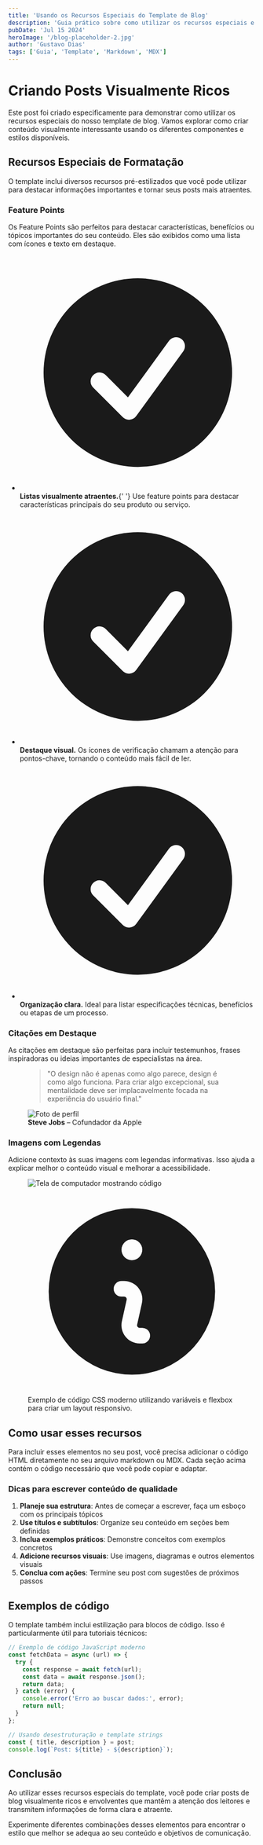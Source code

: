 ```yaml
---
title: 'Usando os Recursos Especiais do Template de Blog'
description: 'Guia prático sobre como utilizar os recursos especiais e componentes do template de blog para criar publicações visualmente ricas e envolventes.'
pubDate: 'Jul 15 2024'
heroImage: '/blog-placeholder-2.jpg'
author: 'Gustavo Dias'
tags: ['Guia', 'Template', 'Markdown', 'MDX']
---
```



# Criando Posts Visualmente Ricos

Este post foi criado especificamente para demonstrar como utilizar os recursos especiais do nosso template de blog. Vamos explorar como criar conteúdo visualmente interessante usando os diferentes componentes e estilos disponíveis.

## Recursos Especiais de Formatação

O template inclui diversos recursos pré-estilizados que você pode utilizar para destacar informações importantes e tornar seus posts mais atraentes.

### Feature Points

Os Feature Points são perfeitos para destacar características, benefícios ou tópicos importantes do seu conteúdo. Eles são exibidos como uma lista com ícones e texto em destaque.

<div class="not-prose mb-16 mt-12">
  <ul role="list" class="mt-8 max-w-xl space-y-8 text-[var(--text)]">
    <li class="flex gap-x-3">
      <svg
        class="mt-1 size-5 flex-none text-[var(--primary)]"
        viewBox="0 0 20 20"
        fill="currentColor"
        aria-hidden="true"
      >
        <path
          fill-rule="evenodd"
          d="M10 18a8 8 0 1 0 0-16 8 8 0 0 0 0 16Zm3.857-9.809a.75.75 0 0 0-1.214-.882l-3.483 4.79-1.88-1.88a.75.75 0 1 0-1.06 1.061l2.5 2.5a.75.75 0 0 0 1.137-.089l4-5.5Z"
          clip-rule="evenodd"
        />
      </svg>
      <span>
        <strong class="font-semibold text-[var(--highlight)]">Listas visualmente atraentes.</strong>{' '}
        Use feature points para destacar características principais do seu produto ou serviço.
      </span>
    </li>
    <li class="flex gap-x-3">
      <svg
        class="mt-1 size-5 flex-none text-[var(--primary)]"
        viewBox="0 0 20 20"
        fill="currentColor"
        aria-hidden="true"
      >
        <path
          fill-rule="evenodd"
          d="M10 18a8 8 0 1 0 0-16 8 8 0 0 0 0 16Zm3.857-9.809a.75.75 0 0 0-1.214-.882l-3.483 4.79-1.88-1.88a.75.75 0 1 0-1.06 1.061l2.5 2.5a.75.75 0 0 0 1.137-.089l4-5.5Z"
          clip-rule="evenodd"
        />
      </svg>
      <span>
        <strong class="font-semibold text-[var(--highlight)]">Destaque visual.</strong> Os ícones de
        verificação chamam a atenção para pontos-chave, tornando o conteúdo mais fácil de ler.
      </span>
    </li>
    <li class="flex gap-x-3">
      <svg
        class="mt-1 size-5 flex-none text-[var(--primary)]"
        viewBox="0 0 20 20"
        fill="currentColor"
        aria-hidden="true"
      >
        <path
          fill-rule="evenodd"
          d="M10 18a8 8 0 1 0 0-16 8 8 0 0 0 0 16Zm3.857-9.809a.75.75 0 0 0-1.214-.882l-3.483 4.79-1.88-1.88a.75.75 0 1 0-1.06 1.061l2.5 2.5a.75.75 0 0 0 1.137-.089l4-5.5Z"
          clip-rule="evenodd"
        />
      </svg>
      <span>
        <strong class="font-semibold text-[var(--highlight)]">Organização clara.</strong> Ideal para
        listar especificações técnicas, benefícios ou etapas de um processo.
      </span>
    </li>
  </ul>
</div>

### Citações em Destaque

As citações em destaque são perfeitas para incluir testemunhos, frases inspiradoras ou ideias importantes de especialistas na área.

<div class="not-prose mb-16">
  <figure class="rounded-lg border-l-4 border-[var(--primary)] bg-surface-10 p-6 shadow-inner">
    <blockquote class="font-medium text-[var(--text)]">
      <p>"O design não é apenas como algo parece, design é como algo funciona. Para criar algo excepcional, sua mentalidade deve ser implacavelmente focada na experiência do usuário final."</p>
    </blockquote>
    <figcaption class="mt-4 flex items-center gap-x-4">
      <img class="size-10 rounded-full bg-[var(--surface)]" src="/avatar.jpg" alt="Foto de perfil">
      <div class="text-sm"><strong class="font-semibold text-[var(--highlight)]">Steve Jobs</strong> <span class="text-[var(--text-muted)]">– Cofundador da Apple</span></div>
    </figcaption>
  </figure>
</div>

### Imagens com Legendas

Adicione contexto às suas imagens com legendas informativas. Isso ajuda a explicar melhor o conteúdo visual e melhorar a acessibilidade.

<div class="not-prose mb-16">
  <figure class="mt-10">
    <img class="aspect-video rounded-xl bg-[var(--surface)] object-cover shadow-lg shadow-[var(--primary)]/10" src="/blog-placeholder-5.jpg" alt="Tela de computador mostrando código">
    <figcaption class="mt-4 flex items-center gap-x-2 text-sm text-[var(--text-muted)]">
      <svg class="mt-0.5 size-5 flex-none text-[var(--primary)]" viewBox="0 0 20 20" fill="currentColor" aria-hidden="true">
        <path fill-rule="evenodd" d="M18 10a8 8 0 1 1-16 0 8 8 0 0 1 16 0Zm-7-4a1 1 0 1 1-2 0 1 1 0 0 1 2 0ZM9 9a.75.75 0 0 0 0 1.5h.253a.25.25 0 0 1 .244.304l-.459 2.066A1.75 1.75 0 0 0 10.747 15H11a.75.75 0 0 0 0-1.5h-.253a.25.25 0 0 1-.244-.304l.459-2.066A1.75 1.75 0 0 0 9.253 9H9Z" clip-rule="evenodd" />
      </svg>
      Exemplo de código CSS moderno utilizando variáveis e flexbox para criar um layout responsivo.
    </figcaption>
  </figure>
</div>

## Como usar esses recursos

Para incluir esses elementos no seu post, você precisa adicionar o código HTML diretamente no seu arquivo markdown ou MDX. Cada seção acima contém o código necessário que você pode copiar e adaptar.

### Dicas para escrever conteúdo de qualidade

1. **Planeje sua estrutura**: Antes de começar a escrever, faça um esboço com os principais tópicos
2. **Use títulos e subtítulos**: Organize seu conteúdo em seções bem definidas
3. **Inclua exemplos práticos**: Demonstre conceitos com exemplos concretos
4. **Adicione recursos visuais**: Use imagens, diagramas e outros elementos visuais
5. **Conclua com ações**: Termine seu post com sugestões de próximos passos

## Exemplos de código

O template também inclui estilização para blocos de código. Isso é particularmente útil para tutoriais técnicos:

```javascript
// Exemplo de código JavaScript moderno
const fetchData = async (url) => {
  try {
    const response = await fetch(url);
    const data = await response.json();
    return data;
  } catch (error) {
    console.error('Erro ao buscar dados:', error);
    return null;
  }
};

// Usando desestruturação e template strings
const { title, description } = post;
console.log(`Post: ${title} - ${description}`);
```

## Conclusão

Ao utilizar esses recursos especiais do template, você pode criar posts de blog visualmente ricos e envolventes que mantêm a atenção dos leitores e transmitem informações de forma clara e atraente.

Experimente diferentes combinações desses elementos para encontrar o estilo que melhor se adequa ao seu conteúdo e objetivos de comunicação.
